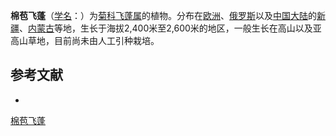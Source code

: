 {{Speciesbox
| name = 棉苞飞蓬
| status = 
| status_system = 
| image =
| genus = Erigeron
| species = eriocalyx
| authority = (Ledeb.) Vierh.
}}

'''棉苞飞蓬'''（[[学名|学名]]：{{lang|la|''Erigeron eriocalyx''}}）为[[菊科|菊科]][[飞蓬属|飞蓬属]]的植物。分布在[[欧洲|欧洲]]、[[俄罗斯|俄罗斯]]以及[[中国大陆|中国大陆]]的[[新疆|新疆]]、[[内蒙古|内蒙古]]等地，生长于海拔2,400米至2,600米的地区，一般生长在高山以及亚高山草地，目前尚未由人工引种栽培。

== 参考文献 ==
<div class="references-small">
* {{cite web| url =http://www.bioinfo.cn/db05/KmzwSpecies.php?action=view&id=4781| title =棉苞飞蓬| work =《中国高等植物数据库全库》| publisher =中国科学院微生物研究所| author =昆明植物研究所| accessdate =2009-02-25| deadurl =yes| archiveurl =https://web.archive.org/web/20160305020528/http://www.bioinfo.cn/db05/KmzwSpecies.php?action=view&id=4781| archivedate =2016-03-05}}
</div>
{{Taxonbar|from=Q11116267}}

[[Category:飞蓬属|棉苞飞蓬]]


{{植物小作品}}